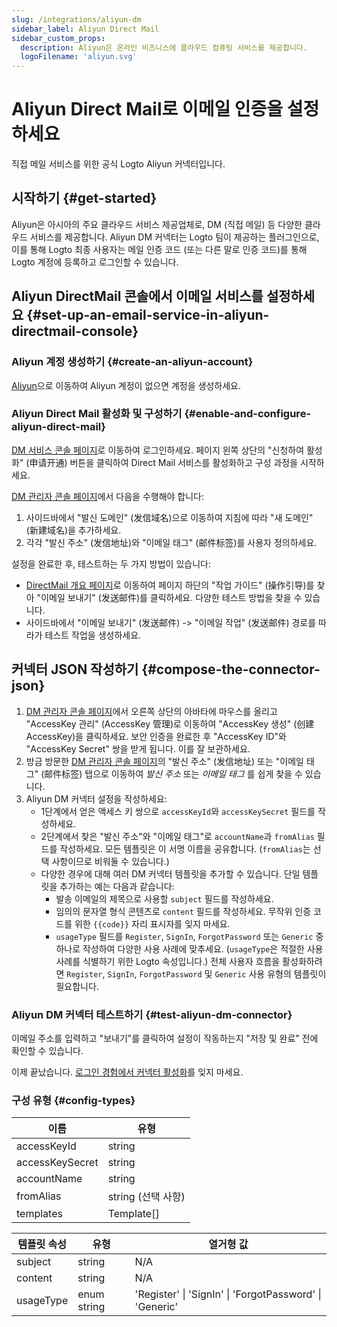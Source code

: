 ```yaml
---
slug: /integrations/aliyun-dm
sidebar_label: Aliyun Direct Mail
sidebar_custom_props:
  description: Aliyun은 온라인 비즈니스에 클라우드 컴퓨팅 서비스를 제공합니다.
  logoFilename: 'aliyun.svg'
---
```



# Aliyun Direct Mail로 이메일 인증을 설정하세요

직접 메일 서비스를 위한 공식 Logto Aliyun 커넥터입니다.

<GuideTip />

## 시작하기 \{#get-started}

Aliyun은 아시아의 주요 클라우드 서비스 제공업체로, DM (직접 메일) 등 다양한 클라우드 서비스를 제공합니다. Aliyun DM 커넥터는 Logto 팀이 제공하는 플러그인으로, 이를 통해 Logto 최종 사용자는 메일 인증 코드 (또는 다른 말로 인증 코드)를 통해 Logto 계정에 등록하고 로그인할 수 있습니다.

## Aliyun DirectMail 콘솔에서 이메일 서비스를 설정하세요 \{#set-up-an-email-service-in-aliyun-directmail-console}

### Aliyun 계정 생성하기 \{#create-an-aliyun-account}

[Aliyun](https://aliyun.com/)으로 이동하여 Aliyun 계정이 없으면 계정을 생성하세요.

### Aliyun Direct Mail 활성화 및 구성하기 \{#enable-and-configure-aliyun-direct-mail}

[DM 서비스 콘솔 페이지](https://www.aliyun.com/product/directmail)로 이동하여 로그인하세요. 페이지 왼쪽 상단의 "신청하여 활성화" (申请开通) 버튼을 클릭하여 Direct Mail 서비스를 활성화하고 구성 과정을 시작하세요.

[DM 관리자 콘솔 페이지](https://dm.console.aliyun.com/)에서 다음을 수행해야 합니다:

1. 사이드바에서 "발신 도메인" (发信域名)으로 이동하여 지침에 따라 "새 도메인" (新建域名)을 추가하세요.
2. 각각 "발신 주소" (发信地址)와 "이메일 태그" (邮件标签)를 사용자 정의하세요.

설정을 완료한 후, 테스트하는 두 가지 방법이 있습니다:

- [DirectMail 개요 페이지](https://dm.console.aliyun.com/)로 이동하여 페이지 하단의 "작업 가이드" (操作引导)를 찾아 "이메일 보내기" (发送邮件)를 클릭하세요. 다양한 테스트 방법을 찾을 수 있습니다.
- 사이드바에서 "이메일 보내기" (发送邮件) -> "이메일 작업" (发送邮件) 경로를 따라가 테스트 작업을 생성하세요.

## 커넥터 JSON 작성하기 \{#compose-the-connector-json}

1. [DM 관리자 콘솔 페이지](https://dm.console.aliyun.com/)에서 오른쪽 상단의 아바타에 마우스를 올리고 "AccessKey 관리" (AccessKey 管理)로 이동하여 "AccessKey 생성" (创建 AccessKey)을 클릭하세요. 보안 인증을 완료한 후 "AccessKey ID"와 "AccessKey Secret" 쌍을 받게 됩니다. 이를 잘 보관하세요.
2. 방금 방문한 [DM 관리자 콘솔 페이지](https://dm.console.aliyun.com/)의 "발신 주소" (发信地址) 또는 "이메일 태그" (邮件标签) 탭으로 이동하여 _발신 주소_ 또는 _이메일 태그_ 를 쉽게 찾을 수 있습니다.
3. Aliyun DM 커넥터 설정을 작성하세요:
   - 1단계에서 얻은 액세스 키 쌍으로 `accessKeyId`와 `accessKeySecret` 필드를 작성하세요.
   - 2단계에서 찾은 "발신 주소"와 "이메일 태그"로 `accountName`과 `fromAlias` 필드를 작성하세요. 모든 템플릿은 이 서명 이름을 공유합니다. (`fromAlias`는 선택 사항이므로 비워둘 수 있습니다.)
   - 다양한 경우에 대해 여러 DM 커넥터 템플릿을 추가할 수 있습니다. 단일 템플릿을 추가하는 예는 다음과 같습니다:
     - 발송 이메일의 제목으로 사용할 `subject` 필드를 작성하세요.
     - 임의의 문자열 형식 콘텐츠로 `content` 필드를 작성하세요. 무작위 인증 코드를 위한 `{{code}}` 자리 표시자를 잊지 마세요.
     - `usageType` 필드를 `Register`, `SignIn`, `ForgotPassword` 또는 `Generic` 중 하나로 작성하여 다양한 사용 사례에 맞추세요. (`usageType`은 적절한 사용 사례를 식별하기 위한 Logto 속성입니다.) 전체 사용자 흐름을 활성화하려면 `Register`, `SignIn`, `ForgotPassword` 및 `Generic` 사용 유형의 템플릿이 필요합니다.

### Aliyun DM 커넥터 테스트하기 \{#test-aliyun-dm-connector}

이메일 주소를 입력하고 "보내기"를 클릭하여 설정이 작동하는지 "저장 및 완료" 전에 확인할 수 있습니다.

이제 끝났습니다. [로그인 경험에서 커넥터 활성화](/connectors/email-connectors/#enable-email-sign-up-or-sign-in)를 잊지 마세요.

### 구성 유형 \{#config-types}

| 이름            | 유형               |
| --------------- | ------------------ |
| accessKeyId     | string             |
| accessKeySecret | string             |
| accountName     | string             |
| fromAlias       | string (선택 사항) |
| templates       | Template[]         |

| 템플릿 속성 | 유형        | 열거형 값                                               |
| ----------- | ----------- | ------------------------------------------------------- |
| subject     | string      | N/A                                                     |
| content     | string      | N/A                                                     |
| usageType   | enum string | 'Register' \| 'SignIn' \| 'ForgotPassword' \| 'Generic' |
